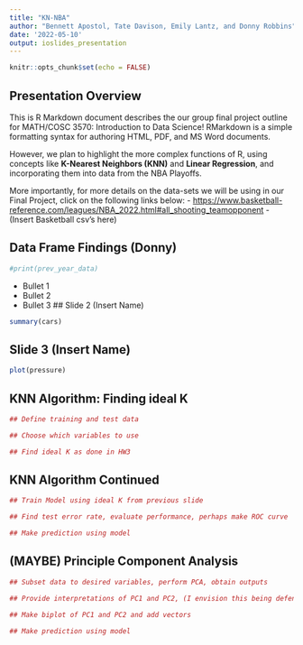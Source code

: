 ```yaml
---
title: "KN-NBA"
author: "Bennett Apostol, Tate Davison, Emily Lantz, and Donny Robbins"
date: '2022-05-10'
output: ioslides_presentation
---
```


```r
knitr::opts_chunk$set(echo = FALSE)
```

## Presentation Overview

This is R Markdown document describes the our group final project outline for MATH/COSC 3570: Introduction to Data Science! RMarkdown is a simple formatting syntax for authoring HTML, PDF, and MS Word documents. 

However, we plan to highlight the more complex functions of R, using concepts like **K-Nearest Neighbors (KNN)** and **Linear Regression**, and incorporating them into data from the NBA Playoffs. 

More importantly, for more details on the data-sets we will be using in our Final Project, click on the following links below:
- <https://www.basketball-reference.com/leagues/NBA_2022.html#all_shooting_teamopponent>
- (Insert Basketball csv's here)

## Data Frame Findings (Donny)
```r
#print(prev_year_data)
```
- Bullet 1
- Bullet 2
- Bullet 3
## Slide 2 (Insert Name)

```r
summary(cars)
```

## Slide 3 (Insert Name)

```r
plot(pressure)
```


## KNN Algorithm: Finding ideal K

```r
## Define training and test data

## Choose which variables to use

## Find ideal K as done in HW3


```


## KNN Algorithm Continued

```r

## Train Model using ideal K from previous slide

## Find test error rate, evaluate performance, perhaps make ROC curve 

## Make prediction using model 

```

## (MAYBE) Principle Component Analysis

```r
## Subset data to desired variables, perform PCA, obtain outputs

## Provide interpretations of PC1 and PC2, (I envision this being defensive and offensive aptitude)

## Make biplot of PC1 and PC2 and add vectors 

## Make prediction using model

```




